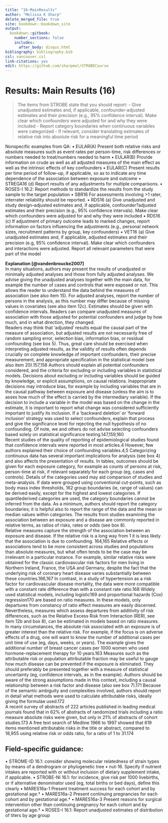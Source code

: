 ---
title: "16-MainResults"
author: "Melissa K Sharp"
delete_merged_file: true
site: bookdown::bookdown_site
output:
  bookdown::gitbook:
    number_sections: false 
    includes: 
      after_body: disqus.html
bibliography: bibliography.bib
csl: vancouver.csl
link-citations: yes
edit: https://github.com/sharpmel/STROBECourse
---

# Results: Main Results (16) 
> The items from STROBE state that you should report: 
-	Give unadjusted estimates and, if applicable, confounder-adjusted estimates and their precision (e.g., 95% confidence interval). Make clear which confounders were adjusted for and why they were included
-	Report category boundaries when continuous variables were categorized
-	If relevant, consider translating estimates of relative risk into absolute risk for a meaningful time period




Nonspecific examples from QA:
•	EULAR(A) Present both relative risks and absolute measures such as event rates per person-time, risk differences or numbers needed to treat/numbers needed to harm
•	EULAR(B) Provide information on crude as well as all adjusted measures of the main effect as well as the intrinsic effects of key confounders
•	EULAR(C) Present results per time period of follow-up, if applicable, so as to indicate any time dependence of the association between exposure and outcome
•	STREGA16 (d) Report results of any adjustments for multiple comparisons.
•	ROSES-I 16.2: Report methods to standardize the results from the study sample to the target population
•	SBR16 For assessments involving >1 rater, interrater reliability should be reported.
•	RDS16 (a) Give unadjusted and study design–adjusted estimates and, if applicable, confounder?adjusted estimates and their precision (e.g., 95% confidence intervals). Make clear which confounders were adjusted for and why they were included
•	RDS16 (c) If adjustment of primary outcome leads to marked changes, report information on factors influencing the adjustments (e.g., personal network sizes, recruitment patterns by group, key confounders)
•	VET16 (a) Give unadjusted estimates and, if applicable, adjusted estimates and their precision (e.g, 95% conﬁdence interval). Make clear which confounders and interactions were adjusted. Report all relevant parameters that were part of the model

**Explanation [@vandenbroucke2007]**</br>
In many situations, authors may present the results of unadjusted or minimally adjusted analyses and those from fully adjusted analyses. We advise giving the unadjusted analyses together with the main data, for example the number of cases
and controls that were exposed or not. This allows the reader to understand the data behind the measures of association (see also item 15). For adjusted analyses, report the number of persons in the analysis, as this number may differ because of missing values in covariates (see also item 12c). Estimates should be given with confidence intervals. Readers can compare unadjusted measures of association with those adjusted for potential confounders and judge by how much, and in what direction, they changed. 
</br>
Readers may think that ‘adjusted’ results equal the causal part of the measure of association, but adjusted results are
not necessarily free of random sampling error, selection bias, information bias, or residual confounding (see box 5).
Thus, great care should be exercised when interpreting adjusted results, as the validity of results often depends crucially on complete knowledge of important confounders, their precise measurement, and appropriate specification
in the statistical model (see also item 20).157,158 Authors should explain all potential confounders considered, and the criteria for excluding or including variables in statistical models. Decisions about excluding or including variables should be guided by knowledge, or explicit assumptions, on causal relations. Inappropriate decisions may introduce bias, for example by including variables that are in the causal pathway between exposure and disease (unless the aim is to asses how much of the effect is carried by the intermediary variable). If the decision to include a variable in the model was based on the change in the estimate, it is important to report what change was considered sufficiently important to justify its inclusion. If a ‘backward deletion’ or ‘forward inclusion’ strategy was used to select confounders, explain that process and give the significance level for rejecting the null hypothesis of no confounding. Of note, we and others do not advise selecting confounders based solely on statistical significance testing.147,159,160
</br>
Recent studies of the quality of reporting of epidemiological studies found that confidence intervals were reported in most articles.4 However, few authors explained their choice of confounding variables.4,5 Categorizing continuous data has several important implications for analysis (see box 4) and also affects the presentation of results. In tables, outcomes should be given for each exposure category, for example as counts of persons at risk, person-time at risk, if relevant separately for each group (eg, cases and controls). Details of the categories used may aid comparison of studies and meta-analysis. If data were grouped using conventional cut-points, such as body mass index thresholds, 162 group boundaries (ie, range of values) can be derived easily, except for the highest and lowest categories. If quantilederived
categories are used, the category boundaries cannot be inferred from the data. As a minimum, authors should report the
category boundaries; it is helpful also to report the range of the data and the mean or median values within categories.
The results from studies examining the association between an exposure and a disease are commonly reported in
relative terms, as ratios of risks, rates or odds (see box 8).
</br>
Relative measures capture the strength of the association between an exposure and disease. If the relative risk is a long way from 1 it is less likely that the association is due to confounding. 164,165 Relative effects or associations tend to be more consistent across studies and populations than absolute measures, but what often tends to be the case may be irrelevant in a particular instance. For example, similar relative risks were obtained for the classic cardiovascular risk factors for men living in Northern Ireland, France, the USA and Germany, despite the fact that the underlying risk of coronary heart disease varies substantially between these countries.166,167 In contrast, in a study of hypertension as a risk factor for cardiovascular disease mortality, the data were more compatible with a constant rate difference than with a constant rate ratio.168 Widely used statistical models, including logistic169 and proportional hazards (Cox) regression170 are based on ratio measures. In these models, only departures from constancy of ratio effect measures are easily discerned. Nevertheless, measures which assess departures from additivity of risk differences, such as the Relative Excess Risk from
Interaction (RERI, see item 12b and box 8), can be estimated in models based on ratio measures. In many circumstances, the absolute risk associated with an exposure is of greater interest than the relative risk. For example, if the focus is on adverse effects of a drug, one will want to know the number of additional cases per unit time of use (eg, days, weeks, or years). The example gives the additional number of breast cancer cases per 1000 women who used hormone-replacement therapy for 10 years.163 Measures such as the attributable risk or population attributable fraction may be useful to gauge how much disease can be prevented if the exposure is eliminated. They should preferably be presented together with a measure of statistical uncertainty (eg, confidence intervals, as in the example). Authors should be aware of the strong assumptions made in this context, including a causal relationship between a risk factor and disease (also see box 7).171 Because of the semantic ambiguity and complexities involved, authors should report in detail what methods were used to calculate attributable risks, ideally giving the formulae used.172
</br>
A recent survey of abstracts of 222 articles published in leading medical journals found that in 62% of abstracts
of randomized trials including a ratio measure absolute risks were given, but only in 21% of abstracts of cohort
studies.173 A free text search of Medline 1966 to 1997 showed that 619 items mentioned attributable risks in the
title or abstract, compared to 18,955 using relative risk or odds ratio, for a ratio of 1 to 31.174

<h2> Field-specific guidance:</h2>
•	STROME-ID 16.1: consider showing molecular relatedness of strain types by means of a dendrogram or phylogenetic tree
•	nut-16. Specify if nutrient intakes are reported with or without inclusion of dietary supplement intake, if applicable.
•	STROBE-NI 16.1: for incidence, give risk per 1000 livebirths, or if alternative denominator used (eg, total births or bed days), deﬁne this clearly
•	MARES16a-1 Present treatment success for each cohort and by gestational age.†
•	MARES16a-2 Present continuing pregnancies for each cohort and by gestational age.†
•	MARES16a-3 Present reasons for surgical intervention other than continuing pregnancy for each cohort and by gestational age.†
•	ROSES-I 16.1: Report unadjusted estimates of distribution of titers by age group
